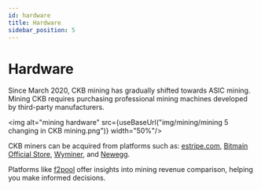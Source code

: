 ```yaml
---
id: hardware
title: Hardware
sidebar_position: 5
---
```


# Hardware

Since March 2020, CKB mining has gradually shifted towards ASIC mining. Mining CKB requires purchasing professional mining machines developed by third-party manufacturers.

<img alt="mining hardware" src={useBaseUrl("img/mining/mining 5 changing in CKB mining.png")}  width="50%"/>

CKB miners can be acquired from platforms such as: [estripe.com](http://estripe.com/), [Bitmain Official Store](https://shop.bitmain.com/?coin=CKB), [Wyminer](https://www.wyminer.com/), and [Newegg](https://www.newegg.com/). 

Platforms like [f2pool](https://www.f2pool.com/miners?currency_code=ckb) offer insights into mining revenue comparison, helping you make informed decisions.
